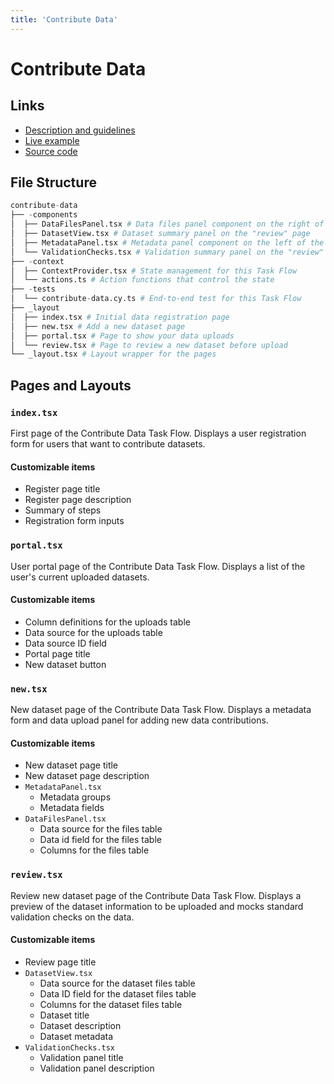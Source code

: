 ```yaml
---
title: 'Contribute Data'
---
```



# Contribute Data

## Links

- [Description and guidelines](https://strudel.science/design-system/task-flows/contribute-data/)
- [Live example](https://strudel.science/strudel-kit/#/contribute-data)
- [Source code](https://github.com/strudel-science/strudel-kit/tree/main/strudel-taskflows/src/pages/contribute-data)

## File Structure

```py
contribute-data
├── -components
│  ├── DataFilesPanel.tsx # Data files panel component on the right of the "new" page
│  ├── DatasetView.tsx # Dataset summary panel on the "review" page
│  ├── MetadataPanel.tsx # Metadata panel component on the left of the "new" page
│  └── ValidationChecks.tsx # Validation summary panel on the "review" page
├── -context
│  ├── ContextProvider.tsx # State management for this Task Flow
│  └── actions.ts # Action functions that control the state
├── -tests
│  └── contribute-data.cy.ts # End-to-end test for this Task Flow
├── _layout
│  ├── index.tsx # Initial data registration page
│  ├── new.tsx # Add a new dataset page
│  ├── portal.tsx # Page to show your data uploads
│  └── review.tsx # Page to review a new dataset before upload
└── _layout.tsx # Layout wrapper for the pages
```

## Pages and Layouts

### `index.tsx`

First page of the Contribute Data Task Flow. Displays a user registration form for users that want to contribute datasets.

<CodeAndPreviewButtons codeUrl="#" previewUrl="#" />

#### Customizable items

- Register page title
- Register page description
- Summary of steps
- Registration form inputs

<Divider />

### `portal.tsx`

User portal page of the Contribute Data Task Flow. Displays a list of the user's current uploaded datasets.

<CodeAndPreviewButtons
  codeUrl="https://github.com/strudel-science/strudel-kit/blob/feature/tanstack-router/src/routes/task-flows/contribute-data/_layout/portal.tsx"
  previewUrl="https://strudel.science/strudel-kit/#/contribute-data/portal"
/>

#### Customizable items

- Column definitions for the uploads table
- Data source for the uploads table
- Data source ID field
- Portal page title
- New dataset button

<Divider />

### `new.tsx`

New dataset page of the Contribute Data Task Flow. Displays a metadata form and data upload panel for adding new data contributions.

<CodeAndPreviewButtons
  codeUrl="https://github.com/strudel-science/strudel-kit/blob/feature/tanstack-router/src/routes/task-flows/contribute-data/_layout/new.tsx"
  previewUrl="https://strudel.science/strudel-kit/#/contribute-data/new"
/>

#### Customizable items

- New dataset page title
- New dataset page description
- `MetadataPanel.tsx`
  - Metadata groups
  - Metadata fields
- `DataFilesPanel.tsx`
  - Data source for the files table
  - Data id field for the files table
  - Columns for the files table

<Divider />

### `review.tsx`

Review new dataset page of the Contribute Data Task Flow. Displays a preview of the dataset information to be uploaded and mocks standard validation checks on the data.

<CodeAndPreviewButtons
  codeUrl="https://github.com/strudel-science/strudel-kit/blob/feature/tanstack-router/src/routes/task-flows/contribute-data/_layout/review.tsx"
  previewUrl="https://strudel.science/strudel-kit/#/contribute-data/review"
/>

#### Customizable items

- Review page title
- `DatasetView.tsx`
  - Data source for the dataset files table
  - Data ID field for the dataset files table
  - Columns for the dataset files table
  - Dataset title
  - Dataset description
  - Dataset metadata
- `ValidationChecks.tsx`
  - Validation panel title
  - Validation panel description
